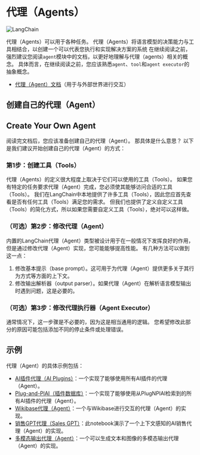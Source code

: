 # 代理（Agents）
![LangChain](https://pica.zhimg.com/50/v2-56e8bbb52aa271012541c1fe1ceb11a2_r.gif 'LangChain中文网')



代理（Agents）可以用于各种任务。
代理（Agents）将语言模型的决策能力与工具相结合，以创建一个可以代表您执行和实现解决方案的系统
在继续阅读之前，强烈建议您阅读`agent`模块中的文档，以更好地理解与代理（agents）相关的概念。
具体而言，在继续阅读之前，您应该熟悉`agent`、`tool`和`agent executor`的抽象概念。
- [代理（Agent）文档](/docs/modules/agents.html)（用于与外部世界进行交互）

## 创建自己的代理（Agent）

## Create Your Own Agent

阅读完文档后，您应该准备创建自己的代理（Agent）。
那具体是什么意思？
以下是我们建议开始创建自己的代理（Agent）的方式：

### 第1步：创建工具（Tools）

代理（Agents）的定义很大程度上取决于它们可以使用的工具（Tools）。
如果您有特定的任务要求代理（Agent）完成，您必须使其能够访问合适的工具（Tools）。
我们在LangChain中本地提供了许多工具（Tools），因此您应首先查看是否有任何工具（Tools）满足您的需求。
但我们也提供了定义自定义工具（Tools）的简化方式，所以如果您需要自定义工具（Tools），绝对可以这样做。

### （可选）第2步：修改代理（Agent）

内置的LangChain代理（Agent）类型被设计用于在一般情况下发挥良好的作用，
但是通过修改代理（Agent）实现，您可能能够提高性能。
有几种方法可以做到这一点：

1. 修改基本提示（base prompt）。这可用于为代理（Agent）提供更多关于其行为方式等方面的上下文。
2. 修改输出解析器（output parser）。如果代理（Agent）在解析语言模型输出时遇到问题，这是必要的。

### （可选）第3步：修改代理执行器（Agent Executor）

通常情况下，这一步骤是不必要的，因为这是相当通用的逻辑。
您希望修改此部分的原因可能包括添加不同的停止条件或处理错误。

## 示例

代理（Agent）的具体示例包括：

- [AI插件代理（AI Plugins）](./custom_agent_with_plugin_retrieval.html)：一个实现了能够使用所有AI插件的代理（Agent）。
- [Plug-and-PlAI（插件数据库）](./custom_agent_with_plugin_retrieval_using_plugnplai.html)：一个实现了能够使用从PlugNPlAI检索到的所有AI插件的代理（Agent）。
- [Wikibase代理（Agent）](./wikibase_agent.html)：一个与Wikibase进行交互的代理（Agent）的实现。
- [销售GPT代理（Sales GPT）](./sales_agent_with_context.html)：此notebook演示了一个上下文感知的AI销售代理（Agent）的实现。
- [多模态输出代理（Agent）](./multi_modal_output_agent.html)：一个可以生成文本和图像的多模态输出代理（Agent）的实现。

